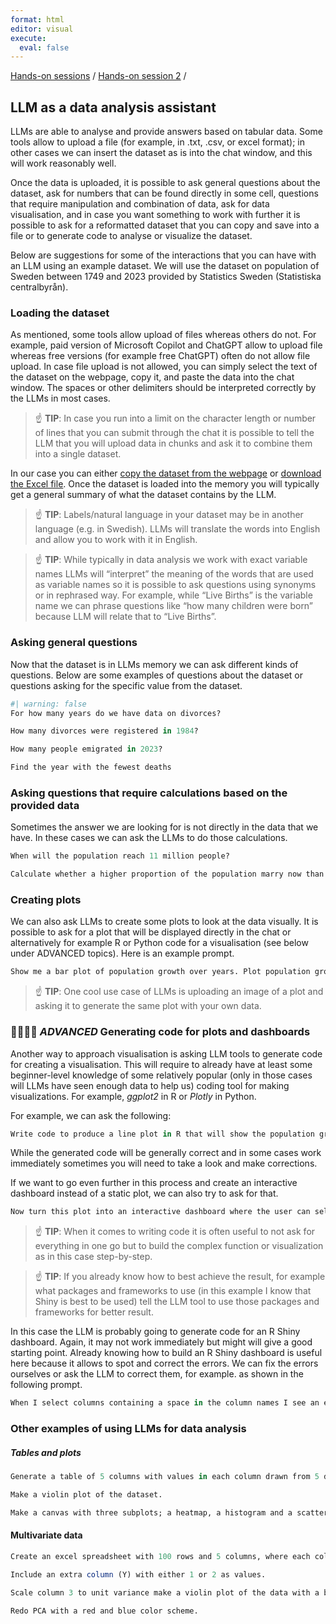```yaml
---
format: html
editor: visual
execute:
  eval: false
---
```


[Hands-on sessions](index.html) / [Hands-on session 2](exercise_session_2.html) /

## LLM as a data analysis assistant

LLMs are able to analyse and provide answers based on tabular data. Some tools allow to upload a file (for example, in .txt, .csv, or excel format); in other cases we can insert the dataset as is into the chat window, and this will work reasonably well.

Once the data is uploaded, it is possible to ask general questions about the dataset, ask for numbers that can be found directly in some cell, questions that require manipulation and combination of data, ask for data visualisation, and in case you want something to work with further it is possible to ask for a reformatted dataset that you can copy and save into a file or to generate code to analyse or visualize the dataset.

Below are suggestions for some of the interactions that you can have with an LLM using an example dataset. We will use the dataset on population of Sweden between 1749 and 2023 provided by Statistics Sweden (Statistiska centralbyrån).

### Loading the dataset

As mentioned, some tools allow upload of files whereas others do not. For example, paid version of Microsoft Copilot and ChatGPT allow to upload file whereas free versions (for example free ChatGPT) often do not allow file upload. In case file upload is not allowed, you can simply select the text of the dataset on the webpage, copy it, and paste the data into the chat window. The spaces or other delimiters should be interpreted correctly by the LLMs in most cases.

> ☝️ **TIP**: In case you run into a limit on the character length or number of lines that you can submit through the chat it is possible to tell the LLM that you will upload data in chunks and ask it to combine them into a single dataset.

In our case you can either [copy the dataset from the webpage](https://www.scb.se/en/finding-statistics/statistics-by-subject-area/population/population-composition/population-statistics/pong/tables-and-graphs/population-statistics---summary/population-and-population-changes/) or [download the Excel file](https://blobserver.dc.scilifelab.se/blob/population_dataset_scb.xlsx). Once the dataset is loaded into the memory you will typically get a general summary of what the dataset contains by the LLM.

> ☝️ **TIP**: Labels/natural language in your dataset may be in another language (e.g. in Swedish). LLMs will translate the words into English and allow you to work with it in English.

> ☝️ **TIP**: While typically in data analysis we work with exact variable names LLMs will "interpret" the meaning of the words that are used as variable names so it is possible to ask questions using synonyms or in rephrased way. For example, while "Live Births" is the variable name we can phrase questions like "how many children were born" because LLM will relate that to "Live Births".

### Asking general questions

Now that the dataset is in LLMs memory we can ask different kinds of questions. Below are some examples of questions about the dataset or questions asking for the specific value from the dataset.

```R
#| warning: false
For how many years do we have data on divorces?
```

```R
How many divorces were registered in 1984?
```

```R
How many people emigrated in 2023?
```

```R
Find the year with the fewest deaths
```

### Asking questions that require calculations based on the provided data

Sometimes the answer we are looking for is not directly in the data that we have. In these cases we can ask the LLMs to do those calculations.

```R
When will the population reach 11 million people?
```

```R
Calculate whether a higher proportion of the population marry now than 30 years ago
```

### Creating plots

We can also ask LLMs to create some plots to look at the data visually. It is possible to ask for a plot that will be displayed directly in the chat or alternatively for example R or Python code for a visualisation (see below under ADVANCED topics). Here is an example prompt.

```R
Show me a bar plot of population growth over years. Plot population growth in terms percentage change from the previous year.
```

> ☝️ **TIP**: One cool use case of LLMs is uploading an image of a plot and asking it to generate the same plot with your own data.

### 🧙‍♂️🧙‍♀️ *ADVANCED* Generating code for plots and dashboards

Another way to approach visualisation is asking LLM tools to generate code for creating a visualisation. This will require to already have at least some beginner-level knowledge of some relatively popular (only in those cases will LLMs have seen enough data to help us) coding tool for making visualizations. For example, *ggplot2* in R or *Plotly* in Python.

For example, we can ask the following:

```R
Write code to produce a line plot in R that will show the population growth over the last 10 years.
```

While the generated code will be generally correct and in some cases work immediately sometimes you will need to take a look and make corrections.

If we want to go even further in this process and create an interactive dashboard instead of a static plot, we can also try to ask for that.

```R
Now turn this plot into an interactive dashboard where the user can select any of the columns to replace the data in the Y axis.
```

> ☝️ **TIP**: When it comes to writing code it is often useful to not ask for everything in one go but to build the complex function or visualization as in this case step-by-step.

> ☝️ **TIP**: If you already know how to best achieve the result, for example what packages and frameworks to use (in this example I know that Shiny is best to be used) tell the LLM tool to use those packages and frameworks for better result.

In this case the LLM is probably going to generate code for an R Shiny dashboard. Again, it may not work immediately but might will give a good starting point. Already knowing how to build an R Shiny dashboard is useful here because it allows to spot and correct the errors. We can fix the errors ourselves or ask the LLM to correct them, for example. as shown in the following prompt.

```R
When I select columns containing a space in the column names I see an error message. Correct the code to avoid this error.
```

### Other examples of using LLMs for data analysis

##### **Tables and plots**

```R
Generate a table of 5 columns with values in each column drawn from 5 different distributions.
```

```R
Make a violin plot of the dataset.
```

```R
Make a canvas with three subplots; a heatmap, a histogram and a scatterplot
```

#### **Multivariate data**

```R
Create an excel spreadsheet with 100 rows and 5 columns, where each column has values drawn from a normal distribution with a random mean.
```

```R
Include an extra column (Y) with either 1 or 2 as values.
```

```R
Scale column 3 to unit variance make a violin plot of the data with a black and white color scheme Make a PCA-plot, color by the column Y.
```

```R
Redo PCA with a red and blue color scheme.
```
